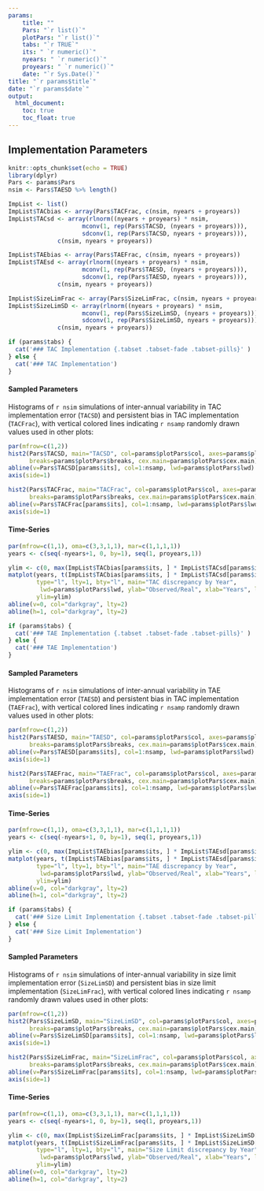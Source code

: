 ---
params: 
    title: ""
    Pars: "`r list()`"
    plotPars: "`r list()`"
    tabs: "`r TRUE`"
    its: " `r numeric()`"
    nyears: " `r numeric()`"
    proyears: " `r numeric()`"
    date: "`r Sys.Date()`"
title: "`r params$title`"
date: "`r params$date`"
output:
  html_document:
    toc: true
    toc_float: true
---

## Implementation Parameters
```{r, include=FALSE}
knitr::opts_chunk$set(echo = TRUE)
library(dplyr)
Pars <- params$Pars
nsim <- Pars$TAESD %>% length()

ImpList <- list()
ImpList$TACbias <- array(Pars$TACFrac, c(nsim, nyears + proyears))  
ImpList$TACsd <- array(rlnorm((nyears + proyears) * nsim, 
                     mconv(1, rep(Pars$TACSD, (nyears + proyears))), 
                     sdconv(1, rep(Pars$TACSD, nyears + proyears))), 
              c(nsim, nyears + proyears))  

ImpList$TAEbias <- array(Pars$TAEFrac, c(nsim, nyears + proyears))  
ImpList$TAEsd <- array(rlnorm((nyears + proyears) * nsim, 
                     mconv(1, rep(Pars$TAESD, (nyears + proyears))), 
                     sdconv(1, rep(Pars$TAESD, nyears + proyears))), 
              c(nsim, nyears + proyears)) 

ImpList$SizeLimFrac <- array(Pars$SizeLimFrac, c(nsim, nyears + proyears))  
ImpList$SizeLimSD <- array(rlnorm((nyears + proyears) * nsim, 
                     mconv(1, rep(Pars$SizeLimSD, (nyears + proyears))), 
                     sdconv(1, rep(Pars$SizeLimSD, nyears + proyears))), 
              c(nsim, nyears + proyears)) 
```



```{r, echo=FALSE, results="asis"}
if (params$tabs) {
  cat('### TAC Implementation {.tabset .tabset-fade .tabset-pills}' )
} else {
  cat('### TAC Implementation')
}
```


#### Sampled Parameters
Histograms of `r nsim` simulations of inter-annual variability in TAC implementation error (`TACSD`) and persistent bias in TAC implementation (`TACFrac`), with vertical colored lines indicating `r nsamp` randomly drawn values used in other plots:

```{r, echo=FALSE}
par(mfrow=c(1,2))
hist2(Pars$TACSD, main="TACSD", col=params$plotPars$col, axes=params$plotPars$axes,
      breaks=params$plotPars$breaks, cex.main=params$plotPars$cex.main)
abline(v=Pars$TACSD[params$its], col=1:nsamp, lwd=params$plotPars$lwd)
axis(side=1) 

hist2(Pars$TACFrac, main="TACFrac", col=params$plotPars$col, axes=params$plotPars$axes,
      breaks=params$plotPars$breaks, cex.main=params$plotPars$cex.main)
abline(v=Pars$TACFrac[params$its], col=1:nsamp, lwd=params$plotPars$lwd)
axis(side=1) 

```

#### Time-Series

```{r, echo=FALSE}
par(mfrow=c(1,1), oma=c(3,3,1,1), mar=c(1,1,1,1))
years <- c(seq(-nyears+1, 0, by=1), seq(1, proyears,1))

ylim <- c(0, max(ImpList$TACbias[params$its, ] * ImpList$TACsd[params$its, ]))
matplot(years, t(ImpList$TACbias[params$its, ] * ImpList$TACsd[params$its, ]),
        type="l", lty=1, bty="l", main="TAC discrepancy by Year", 
         lwd=params$plotPars$lwd, ylab="Observed/Real", xlab="Years", las=1, xpd=NA,
        ylim=ylim)
abline(v=0, col="darkgray", lty=2)
abline(h=1, col="darkgray", lty=2)
```



```{r, echo=FALSE, results="asis"}
if (params$tabs) {
  cat('### TAE Implementation {.tabset .tabset-fade .tabset-pills}' )
} else {
  cat('### TAE Implementation')
}
```


#### Sampled Parameters
Histograms of `r nsim` simulations of inter-annual variability in TAE implementation error (`TAESD`) and persistent bias in TAC implementation (`TAEFrac`), with vertical colored lines indicating `r nsamp` randomly drawn values used in other plots:

```{r, echo=FALSE}
par(mfrow=c(1,2))
hist2(Pars$TAESD, main="TAESD", col=params$plotPars$col, axes=params$plotPars$axes,
      breaks=params$plotPars$breaks, cex.main=params$plotPars$cex.main)
abline(v=Pars$TAESD[params$its], col=1:nsamp, lwd=params$plotPars$lwd)
axis(side=1) 

hist2(Pars$TAEFrac, main="TAEFrac", col=params$plotPars$col, axes=params$plotPars$axes,
      breaks=params$plotPars$breaks, cex.main=params$plotPars$cex.main)
abline(v=Pars$TAEFrac[params$its], col=1:nsamp, lwd=params$plotPars$lwd)
axis(side=1) 

```

#### Time-Series

```{r, echo=FALSE}
par(mfrow=c(1,1), oma=c(3,3,1,1), mar=c(1,1,1,1))
years <- c(seq(-nyears+1, 0, by=1), seq(1, proyears,1))

ylim <- c(0, max(ImpList$TAEbias[params$its, ] * ImpList$TAEsd[params$its, ]))
matplot(years, t(ImpList$TAEbias[params$its, ] * ImpList$TAEsd[params$its, ]),
        type="l", lty=1, bty="l", main="TAE discrepancy by Year", 
         lwd=params$plotPars$lwd, ylab="Observed/Real", xlab="Years", las=1, xpd=NA,
        ylim=ylim)
abline(v=0, col="darkgray", lty=2)
abline(h=1, col="darkgray", lty=2)
```


```{r, echo=FALSE, results="asis"}
if (params$tabs) {
  cat('### Size Limit Implementation {.tabset .tabset-fade .tabset-pills}' )
} else {
  cat('### Size Limit Implementation')
}
```


#### Sampled Parameters
Histograms of `r nsim` simulations of inter-annual variability in size limit implementation error (`SizeLimSD`) and persistent bias in size limit implementation (`SizeLimFrac`), with vertical colored lines indicating `r nsamp` randomly drawn values used in other plots:

```{r, echo=FALSE}
par(mfrow=c(1,2))
hist2(Pars$SizeLimSD, main="SizeLimSD", col=params$plotPars$col, axes=params$plotPars$axes,
      breaks=params$plotPars$breaks, cex.main=params$plotPars$cex.main)
abline(v=Pars$SizeLimSD[params$its], col=1:nsamp, lwd=params$plotPars$lwd)
axis(side=1) 

hist2(Pars$SizeLimFrac, main="SizeLimFrac", col=params$plotPars$col, axes=params$plotPars$axes,
      breaks=params$plotPars$breaks, cex.main=params$plotPars$cex.main)
abline(v=Pars$SizeLimFrac[params$its], col=1:nsamp, lwd=params$plotPars$lwd)
axis(side=1) 

```

#### Time-Series

```{r, echo=FALSE}
par(mfrow=c(1,1), oma=c(3,3,1,1), mar=c(1,1,1,1))
years <- c(seq(-nyears+1, 0, by=1), seq(1, proyears,1))

ylim <- c(0, max(ImpList$SizeLimFrac[params$its, ] * ImpList$SizeLimSD[params$its, ]))
matplot(years, t(ImpList$SizeLimFrac[params$its, ] * ImpList$SizeLimSD[params$its, ]),
        type="l", lty=1, bty="l", main="Size Limit discrepancy by Year", 
         lwd=params$plotPars$lwd, ylab="Observed/Real", xlab="Years", las=1, xpd=NA,
        ylim=ylim)
abline(v=0, col="darkgray", lty=2)
abline(h=1, col="darkgray", lty=2)
```


